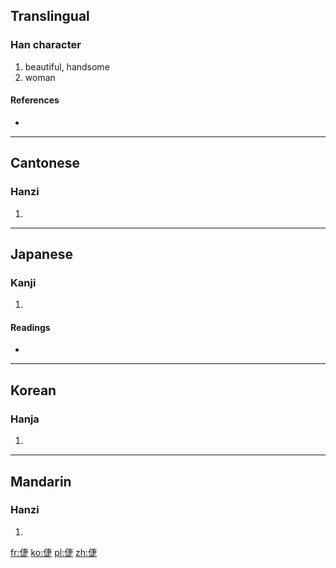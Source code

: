 ==Translingual==

===Han character===
{{Han char|rn=9|rad=人|as=08|sn=10|four=1528<sub>1</sub>|canj=人十中人 (OJLO)}}

# beautiful, handsome
# woman

====References====
* {{Han ref|kx=0108.130|dkj=00784|dj=0231.030|hdz=10173.030|uh=5022|ud=20514|bh=D0CC|bd=53452}}

----

==Cantonese==

===Hanzi===
{{yue-hanzi|jyut=|y=jip3}}

# {{defn|Cantonese|sort=人08}}

----

==Japanese==

===Kanji===
{{ja-kanji|grade=|rs=人08}}

# {{defn|Japanese|sort=人08}}

====Readings====
* {{ja-readings|on=[[しょう]] (shō)|kun=[[さとい]] (satoi), [[すこやか]] (sukoyaka), [[はやい]] (hayai), [[つぐそしる]] (tsugusoshiru)}}

----

==Korean==

===Hanja===
{{ko-hanja|hangeul=첩|rv=cheop|mr=ch'ŏp}}

# {{defn|Korean|sort=人08}}

----

==Mandarin==

===Hanzi===
{{cmn-hanzi|pin=[[jié]] ([[jie2]]), [[páng]] ([[pang2]])|wg=chieh<sup>2</sup>, p'ang<sup>2</sup>}}

# {{defn|Mandarin|sort=人08}}

[[fr:倢]]
[[ko:倢]]
[[pl:倢]]
[[zh:倢]]